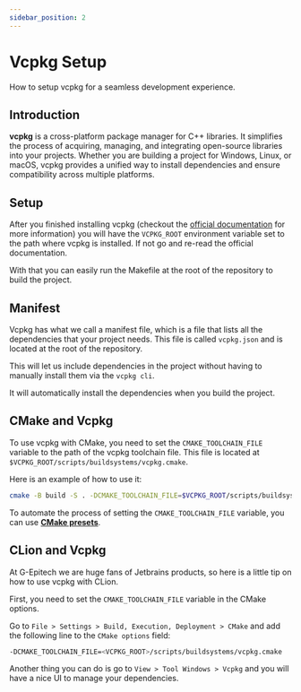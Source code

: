 ```yaml
---
sidebar_position: 2
---
```


# Vcpkg Setup

How to setup vcpkg for a seamless development experience.

## Introduction

**vcpkg** is a cross-platform package manager for C++ libraries. It simplifies the process of acquiring, managing, and integrating open-source libraries into your projects. Whether you are building a project for Windows, Linux, or macOS, vcpkg provides a unified way to install dependencies and ensure compatibility across multiple platforms.

## Setup

After you finished installing vcpkg (checkout the [official documentation](https://learn.microsoft.com/en-us/vcpkg/get_started/get-started?pivots=shell-cmd) for more information)
you will have the `VCPKG_ROOT` environment variable set to the path where vcpkg is installed. If not go and re-read the official documentation.

With that you can easily run the Makefile at the root of the repository to build the project.

## Manifest

Vcpkg has what we call a manifest file, which is a file that lists all the dependencies that your project needs.
This file is called `vcpkg.json` and is located at the root of the repository.

This will let us include dependencies in the project without having to manually install them via the `vcpkg cli`.

It will automatically install the dependencies when you build the project.

## CMake and Vcpkg

To use vcpkg with CMake, you need to set the `CMAKE_TOOLCHAIN_FILE` variable to the path of the vcpkg toolchain file.
This file is located at `$VCPKG_ROOT/scripts/buildsystems/vcpkg.cmake`.

Here is an example of how to use it:

```bash
cmake -B build -S . -DCMAKE_TOOLCHAIN_FILE=$VCPKG_ROOT/scripts/buildsystems/vcpkg.cmake
```

To automate the process of setting the `CMAKE_TOOLCHAIN_FILE` variable, you can use **[CMake presets](https://cmake.org/cmake/help/latest/manual/cmake-presets.7.html)**.

## CLion and Vcpkg

At G-Epitech we are huge fans of Jetbrains products, so here is a little tip on how to use vcpkg with CLion.

First, you need to set the `CMAKE_TOOLCHAIN_FILE` variable in the CMake options.

Go to `File > Settings > Build, Execution, Deployment > CMake` and add the following line to the `CMake options` field:

```bash
-DCMAKE_TOOLCHAIN_FILE=<VCPKG_ROOT>/scripts/buildsystems/vcpkg.cmake
```

Another thing you can do is go to `View > Tool Windows > Vcpkg` and you will have a nice UI to manage your dependencies.
